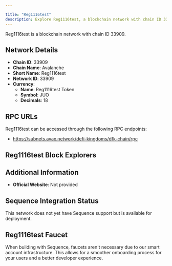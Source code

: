```yaml
---

title: "Reg1116test"
description: Explore Reg1116test, a blockchain network with chain ID 33909. Learn about its native currency, Reg1116test Token, and how to interact with the network.
---
```




Reg1116test is a blockchain network with chain ID 33909.

## Network Details

- **Chain ID**: 33909
- **Chain Name**: Avalanche
- **Short Name**: Reg1116test
- **Network ID**: 33909
- **Currency**: 
  - **Name**: Reg1116test Token
  - **Symbol**: JUO
  - **Decimals**: 18

## RPC URLs

Reg1116test can be accessed through the following RPC endpoints:

- https://subnets.avax.network/defi-kingdoms/dfk-chain/rpc

## Reg1116test Block Explorers



## Additional Information

- **Official Website**: Not provided

## Sequence Integration Status

This network does not yet have Sequence support but is available for deployment.

## Reg1116test Faucet

When building with Sequence, faucets aren't necessary due to our smart account infrastructure. This allows for a smoother onboarding process for your users and a better developer experience.
